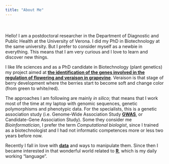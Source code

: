 ---
title: "About Me"
---
<div style="margin-bottom:50px;">
</div>
Hello!
I am a postdoctoral researcher in the Department of Diagnostic and Public Health at the University of Verona.
I did my PhD in Biotechnology at the same university. But I prefer to consider myself as a newbie in everything. This means that I am very curious and I love to learn and discover new things.

I like life sciences and as a PhD candidate in Biotechnology (plant genetics) my project aimed at [**the identification of the genes involved in the regulation of flowering and veraison in grapevine**](docs/Delfino_Poster_SIGA_2017.pdf). Veraison is that stage of berry development where the berries start to become soft and change color (from green to white/red).

The approaches I am following are mainly *in silico*; that means that I work most of the time at my laptop with genomic sequences, genetic polymorphisms and phenotypic data. For the specialists, this is a genetic association study (i.e. Genome-Wide Association Study [**GWAS**](https://en.wikipedia.org/wiki/Genome-wide_association_study), or Candidate-Gene Association Study). Some they consider me *Bioinformatician*, I prefer the term *Computational biologist*, since I trained as a biotechnologist and I had not informatic competences more or less two years before now.

Recently I fall in love with [**data**](https://en.wikipedia.org/wiki/Data) and ways to manipulate them. Since then I became interested in that wonderful world related to [**R**](https://www.r-project.org/), which is my daily working "language".

